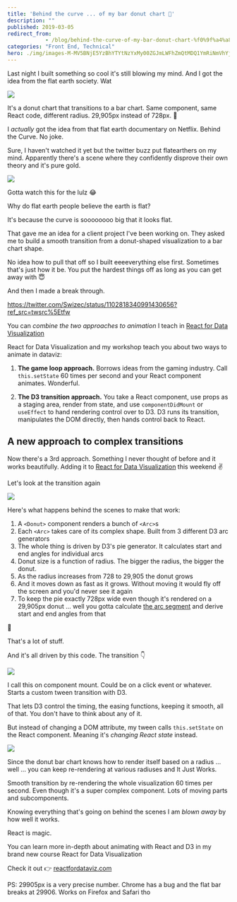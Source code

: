 ```yaml
---
title: 'Behind the curve ... of my bar donut chart 🤨'
description: ""
published: 2019-03-05
redirect_from: 
            - /blog/behind-the-curve-of-my-bar-donut-chart-%f0%9f%a4%a8/swizec/8968
categories: "Front End, Technical"
hero: ./img/images-M-MV5BNjE5YzBhYTYtNzYxMy00ZGJmLWFhZmQtMDQ1YmRiNmVhYjdmXkEyXkFqcGdeQXVyOTM5Nzc0Mw@@._V1_UY1200_CR82,0,630,1200_AL_.jpg
---
```

Last night I built something so cool it&#x27;s still blowing my mind. And I got the idea from the flat earth society. Wat

![](./img/hzKOMXi.gif)

It&#x27;s a donut chart that transitions to a bar chart. Same component, same React code, different radius. 29,905px instead of 728px. 🤯

I _actually_ got the idea from that flat earth documentary on Netflix. Behind the Curve. No joke.

Sure, I haven&#x27;t watched it yet but the twitter buzz put flatearthers on my mind. Apparently there&#x27;s a scene where they confidently disprove their own theory and it&#x27;s pure gold.

![](./img/images-M-MV5BNjE5YzBhYTYtNzYxMy00ZGJmLWFhZmQtMDQ1YmRiNmVhYjdmXkEyXkFqcGdeQXVyOTM5Nzc0Mw@@._V1_UY1200_CR82,0,630,1200_AL_.jpg)

Gotta watch this for the lulz 😂

Why do flat earth people believe the earth is flat?

It&#x27;s because the curve is soooooooo big that it looks flat.

That gave me an idea for a client project I&#x27;ve been working on. They asked me to build a smooth transition from a donut-shaped visualization to a bar chart shape.

No idea how to pull that off so I built eeeeverything else first. Sometimes that&#x27;s just how it be. You put the hardest things off as long as you can get away with 😇

And then I made a break through.

https://twitter.com/Swizec/status/1102818340991430656?ref_src=twsrc%5Etfw

You can _combine the two approaches to animation_ I teach in [React for Data Visualization](https://reactfordataviz.com)

React for Data Visualization and my workshop teach you about two ways to animate in dataviz:

1. **The game loop approach.** Borrows ideas from the gaming industry. Call `this.setState` 60 times per second and your React component animates. Wonderful.

2) **The D3 transition approach.** You take a React component, use props as a staging area, render from state, and use `componentDidMount` or `useEffect` to hand rendering control over to D3. D3 runs its transition, manipulates the DOM directly, then hands control back to React.

## A new approach to complex transitions

Now there&#x27;s a 3rd approach. Something I never thought of before and it works beautifully. Adding it to [React for Data Visualization](https://reactfordataviz.com/) this weekend ✌️

Let&#x27;s look at the transition again

![](./img/hzKOMXi.gif)

Here&#x27;s what happens behind the scenes to make that work:

1. A `<Donut>` component renders a bunch of `<Arc>`s
2. Each `<Arc>` takes care of its complex shape. Built from 3 different D3 arc generators
3. The whole thing is driven by D3&#x27;s pie generator. It calculates start and end angles for individual arcs
4. Donut size is a function of radius. The bigger the radius, the bigger the donut.
5. As the radius increases from 728 to 29,905 the donut grows
6. And it moves down as fast as it grows. Without moving it would fly off the screen and you&#x27;d never see it again
7. To keep the pie exactly 728px wide even though it&#x27;s rendered on a 29,905px donut ... well you gotta calculate [the arc segment](https://planetcalc.com/1421/) and derive start and end angles from that

🤯

That&#x27;s a lot of stuff.

And it&#x27;s all driven by this code. The transition 👇

![](./img/media-D03-2wtU8AASbl-.jpg)

I call this on component mount. Could be on a click event or whatever. Starts a custom tween transition with D3.

That lets D3 control the timing, the easing functions, keeping it smooth, all of that. You don&#x27;t have to think about any of it.

But instead of changing a DOM attribute, my tween calls `this.setState` on the React component. Meaning it&#x27;s _changing React state_ instead.

![](./img/media-26ufdipQqU2lhNA4g-giphy.gif)

Since the donut bar chart knows how to render itself based on a radius ... well ... you can keep re-rendering at various radiuses and It Just Works.

Smooth transition by re-rendering the whole visualization 60 times per second. Even though it&#x27;s a super complex component. Lots of moving parts and subcomponents.

Knowing everything that&#x27;s going on behind the scenes I am _blown away_ by how well it works.

React is magic.

You can learn more in-depth about animating with React and D3 in my brand new course React for Data Visualization

Check it out 👉 [reactfordataviz.com](https://reactfordataviz.com/)

PS: 29905px is a very precise number. Chrome has a bug and the flat bar breaks at 29906. Works on Firefox and Safari tho
